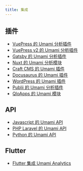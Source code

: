 ```yaml
---
title: 集成
---
```


## 插件

- [VuePress 的 Umami 分析插件](https://github.com/spekulatius/vuepress-plugin-umami)
- [VuePress v2 的 Umami 分析插件](https://github.com/azat-io/vuepress-plugin-umami-analytics)
- [Gatsby 的 Umami 分析插件](https://www.gatsbyjs.com/plugins/gatsby-plugin-umami/)
- [Nuxt 的 Umami 分析模块](https://github.com/ijkml/nuxt-umami)
- [Craft CMS 的 Umami 插件](https://github.com/stenvdb/craft-umami)
- [Docusaurus 的 Umami 插件](https://github.com/dipakparmar/docusaurus-plugin-umami)
- [WordPress 的 Umami 插件](https://wordpress.org/plugins/integrate-umami/)
- [Publii 的 Umami 分析插件](https://marketplace.getpublii.com/plugins/umami-analytics/)
- [QloApps 的 Umami 模块](https://github.com/DigitalMalayaliStudio/qlo_umami)

## API

- [Javascript 的 Umami API](https://github.com/umami-software/api-client)
- [PHP Laravel 的 Umami API](https://github.com/atm-code/laravel-umami)
- [Python 的 Umami API](https://github.com/mikeckennedy/umami-python)

## Flutter

- [Flutter 集成 Umami Analytics](https://pub.dev/packages/flutter_estatisticas)

